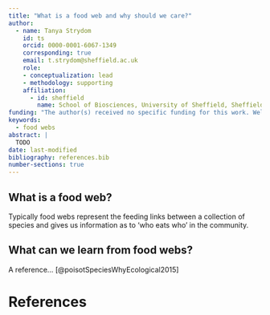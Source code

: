 ```yaml
---
title: "What is a food web and why should we care?"
author:
  - name: Tanya Strydom
    id: ts
    orcid: 0000-0001-6067-1349
    corresponding: true
    email: t.strydom@sheffield.ac.uk
    role: 
    - conceptualization: lead
    - methodology: supporting
    affiliation:
      - id: sheffield
        name: School of Biosciences, University of Sheffield, Sheffield, UK
funding: "The author(s) received no specific funding for this work. Well they did I just haven't done the homework"
keywords:
  - food webs
abstract: |
  TODO
date: last-modified
bibliography: references.bib
number-sections: true
---
```


## What is a food web?

Typically food webs represent the feeding links between a collection of species and gives us information as to 'who eats who' in the community. 

## What can we learn from food webs?

A reference... [@poisotSpeciesWhyEcological2015]

# References {.unnumbered}

::: {#refs}
:::